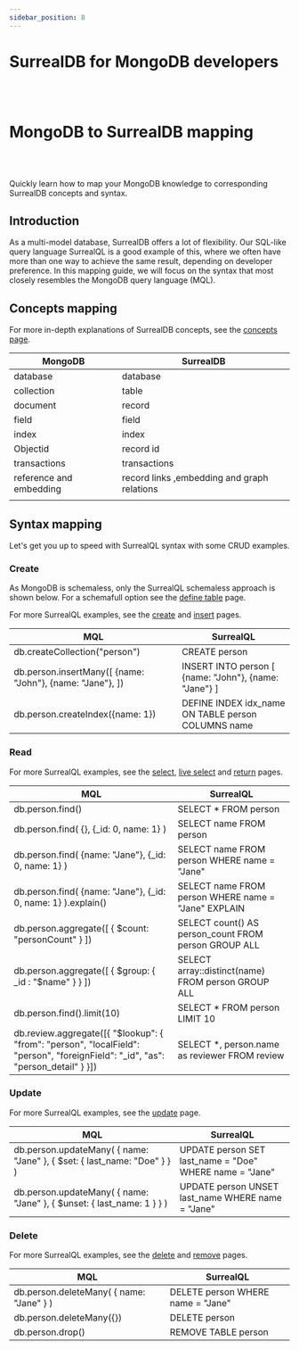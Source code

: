 ```yaml
---
sidebar_position: 8
---
```


# SurrealDB for MongoDB developers

<br /><br />

# MongoDB to SurrealDB mapping

<br /><br />

Quickly learn how to map your MongoDB knowledge to corresponding SurrealDB concepts and syntax.


## Introduction
As a multi-model database, SurrealDB offers a lot of flexibility. Our SQL-like query language SurrealQL is a good example of this, where we often have more than one way to achieve the same result, depending on developer preference. In this mapping guide, we will focus on the syntax that most closely resembles the MongoDB query language (MQL).

## Concepts mapping
For more in-depth explanations of SurrealDB concepts, see the [concepts page](/docs/introduction/concepts).

| MongoDB                  | SurrealDB                                    |
|--------------------------|----------------------------------------------|
| database                 | database                                     |
| collection               | table                                        |
| document                 | record                                       |
| field                    | field                                        |
| index                    | index                                        |
| Objectid                 | record id                                    |
| transactions             | transactions                                 |
| reference and embedding  | record links ,embedding and  graph relations |
|                          |                                              |

## Syntax mapping
Let's get you up to speed with SurrealQL syntax with some CRUD examples.

### Create
As MongoDB is schemaless, only the SurrealQL schemaless approach is shown below. For a schemafull option see the [define table](/docs/surrealql/statements/define/table) page.

For more SurrealQL examples, see the [create](/docs/surrealql/statements/create) and [insert](/docs/surrealql/statements/insert) pages.

| MQL                                                                                         | SurrealQL                                                                            |
|---------------------------------------------------------------------------------------------|--------------------------------------------------------------------------------------|
| db.createCollection("person")                                                               | CREATE person                                                                        |
| db.person.insertMany([     {name: "John"},     {name: "Jane"}, ])                           | INSERT INTO person [     {name: "John"},     {name: "Jane"} ]                        |
| db.person.createIndex({name: 1})                                                            | DEFINE INDEX idx_name  ON TABLE person COLUMNS name                                  |

### Read
For more SurrealQL examples, see the [select](/docs/surrealql/statements/select), [live select](/docs/surrealql/statements/live-select) and [return](https://surrealdb.com/docs/surrealql/statements/return) pages.

| MQL                                                                                                                                                                      | SurrealQL                                            |
|--------------------------------------------------------------------------------------------------------------------------------------------------------------------------|------------------------------------------------------|
| db.person.find()                                                                                                                                                         | SELECT * FROM person                                 |
| db.person.find(     {},     {_id: 0, name: 1} )                                                                                                                          | SELECT name  FROM person                             |
| db.person.find(     {name: "Jane"},     {_id: 0, name: 1} )                                                                                                              | SELECT name FROM person WHERE name = "Jane"          |
| db.person.find(     {name: "Jane"},     {_id: 0, name: 1} ).explain()                                                                                                    | SELECT name FROM person WHERE name = "Jane" EXPLAIN  |
| db.person.aggregate([     { $count: "personCount" } ])                                                                                                                   | SELECT count() AS person_count FROM person GROUP ALL |
| db.person.aggregate([      { $group: { _id : "$name" } } ])                                                                                                              | SELECT array::distinct(name) FROM person GROUP ALL   |
| db.person.find().limit(10)                                                                                                                                               | SELECT * FROM person LIMIT 10                        |
| db.review.aggregate([{     "$lookup": {         "from": "person",         "localField": "person",         "foreignField": "_id",         "as": "person_detail"     } }]) | SELECT *, person.name as reviewer FROM review        |

### Update
For more SurrealQL examples, see the [update](/docs/surrealql/statements/update) page.

| MQL                                                                              | SurrealQL                                               |
|----------------------------------------------------------------------------------|---------------------------------------------------------|
| db.person.updateMany(     { name: "Jane" },     { $set: { last_name: "Doe" } } ) | UPDATE person SET last_name = "Doe" WHERE name = "Jane" |
| db.person.updateMany(     { name: "Jane" },     { $unset: { last_name: 1 } } )   | UPDATE person UNSET last_name WHERE name = "Jane"       |

### Delete
For more SurrealQL examples, see the [delete](/docs/surrealql/statements/delete) and [remove](/docs/surrealql/statements/remove) pages.

| MQL                                          | SurrealQL                         |
|----------------------------------------------|-----------------------------------|
| db.person.deleteMany(     { name: "Jane" } ) | DELETE person WHERE name = "Jane" |
| db.person.deleteMany({})                     | DELETE person                     |
| db.person.drop()                             | REMOVE TABLE person               |